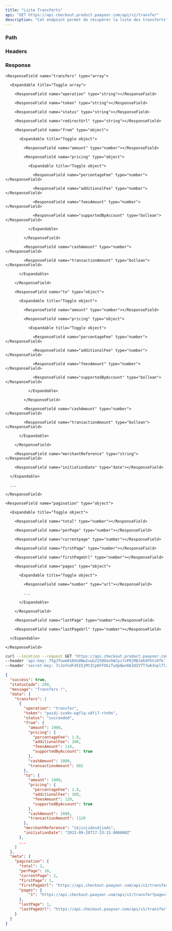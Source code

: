 ```yaml
---
title: "Liste Transferts"
api: "GET https://api.checkout.product.paayoor.com/api/v1/transfer"
description: "Cet endpoint permet de récupérer la liste des transferts"
---
```


### Path

<ParamField path="perPage" type="number" required></ParamField>

<ParamField path="page" type="number" required></ParamField>

### Headers

<ParamField header="api-key" type="string" required></ParamField>

<ParamField header="secret-key" type="string" required></ParamField>

### Response

<ResponseField name="success" type="boolean"></ResponseField>

<ResponseField name="statusCode" type="number"></ResponseField>

<ResponseField name="message" type="string"></ResponseField>

<ResponseField name="data" type="object">

  <Expandable title="Toggle object">

    <ResponseField name="transfers" type="array">

      <Expandable title="Toggle array">

        <ResponseField name="operation" type="string"></ResponseField>

        <ResponseField name="token" type="string"></ResponseField>

        <ResponseField name="status" type="string"></ResponseField>

        <ResponseField name="redirectUrl" type="string"></ResponseField>

        <ResponseField name="from" type="object">

          <Expandable title="Toggle object">

            <ResponseField name="amount" type="number"></ResponseField>

            <ResponseField name="pricing" type="object">

              <Expandable title="Toggle object">

                <ResponseField name="percentageFee" type="number"></ResponseField>

                <ResponseField name="additionalFee" type="number"></ResponseField>

                <ResponseField name="feesAmount" type="number"></ResponseField>

                <ResponseField name="supportedByAccount" type="bollean"></ResponseField>

              </Expandable>

            </ResponseField>

            <ResponseField name="cashAmount" type="number"></ResponseField>

            <ResponseField name="transactionAmount" type="bollean"></ResponseField>

          </Expandable>

        </ResponseField>

        <ResponseField name="to" type="object">

          <Expandable title="Toggle object">

            <ResponseField name="amount" type="number"></ResponseField>

            <ResponseField name="pricing" type="object">

              <Expandable title="Toggle object">

                <ResponseField name="percentageFee" type="number"></ResponseField>

                <ResponseField name="additionalFee" type="number"></ResponseField>

                <ResponseField name="feesAmount" type="number"></ResponseField>

                <ResponseField name="supportedByAccount" type="bollean"></ResponseField>

              </Expandable>

            </ResponseField>

            <ResponseField name="cashAmount" type="number"></ResponseField>

            <ResponseField name="transactionAmount" type="bollean"></ResponseField>

          </Expandable>

        </ResponseField>

        <ResponseField name="merchantReference" type="string"></ResponseField>

        <ResponseField name="initiationDate" type="date"></ResponseField>

      </Expandable>

      ...

    </ResponseField>

  </Expandable>

</ResponseField>

<ResponseField name="meta" type="object">

  <Expandable title="Toggle object">

    <ResponseField name="pagination" type="object">

      <Expandable title="Toggle object">

        <ResponseField name="total" type="number"></ResponseField>

        <ResponseField name="perPage" type="number"></ResponseField>

        <ResponseField name="currentpage" type="number"></ResponseField>

        <ResponseField name="firstPage" type="number"></ResponseField>

        <ResponseField name="firstPageUrl" type="number"></ResponseField>

        <ResponseField name="pages" type="object">

          <Expandable title="Toggle object">

            <ResponseField name="number" type="url"></ResponseField>

            ...

          </Expandable>

        </ResponseField>

        <ResponseField name="lastPage" type="number"></ResponseField>

        <ResponseField name="lastPageUrl" type="number"></ResponseField>

      </Expandable>

    </ResponseField>

  </Expandable>

</ResponseField>

<RequestExample>

```bash Example Request
curl --location --request GET 'https://api.checkout.product.paayoor.com/api/v1/transfer' \
--header 'api-key: 75gJfowm010du0Nw2vwGZ150OoxhWJyz7vP0jM8Je6XFhtz0fk' \
--header 'secret-key: 7cJofndFd5I5jMtICp6FFOGiTudpQwn661OZVTT7w63npl7lJ1'
```

</RequestExample>

<ResponseExample>

```json Response
{
  "success": true,
  "statusCode": 200,
  "message": "Transfers !",
  "data": {
    "transfers": [
      {
        "operation": "transfer",
        "token": "paidj-zva9v-wgf1q-x8fi7-rtn9n",
        "status": "succeeded",
        "from": {
          "amount": 1000,
          "pricing": {
            "percentageFee": 1.8,
            "additionalFee": 100,
            "feesAmount": 118,
            "supportedByAccount": true
          },
          "cashAmount": 1000,
          "transactionAmount": 882
        },
        "to": {
          "amount": 1000,
          "pricing": {
            "percentageFee": 1.8,
            "additionalFee": 100,
            "feesAmount": 120,
            "supportedByAccount": true
          },
          "cashAmount": 1000,
          "transactionAmount": 1120
        },
        "merchantReference": "ikjiojidosdjiods",
        "initiationDate": "2023-09-20T17:33:15.000000Z"
      },
      ...
    ]
  },
  "meta": {
    "pagination": {
      "total": 1,
      "perPage": 10,
      "currentPage": 1,
      "firstPage": 1,
      "firstPageUrl": "https://api.checkout.paayoor.com/api/v1/transfer?page=1",
      "pages": {
          "1": "https://api.checkout.paayoor.com/api/v1/transfer?page=1"
      },
      "lastPage": 1,
      "lastPageUrl": "https://api.checkout.paayoor.com/api/v1/transfer?page=1"
    }
  }
}
```

</ResponseExample>
